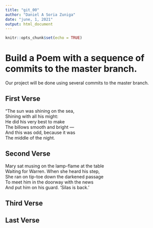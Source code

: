 ```yaml
---
title: "git_00"
author: "Daniel A Soria Zuniga"
date: "june, 1, 2021"
output: html_document
---
```


```r
knitr::opts_chunk$set(echo = TRUE)
```
# Build a Poem with a sequence of commits to the master branch.
Our project will be done using several commits to the master branch.
<!-- Do not modify or change any text in "!--" bracketed areas such as this --- these are instructions to
you, if you change any of this the git program will notice it and compromise your git merging strategy !-->

## First Verse 
<!--Put the first five lines of a poem by Lewis Carrol in this section!-->"The sun was shining on the sea,  
      Shining with all his might:  
He did his very best to make  
      The billows smooth and bright —  
And this was odd, because it was  
      The middle of the night.  

## Second Verse
<!--Put the first five lines of a poem by Robert Frost here!-->
Mary sat musing on the lamp-flame at the table  
Waiting for Warren. When she heard his step,  
She ran on tip-toe down the darkened passage  
To meet him in the doorway with the news  
And put him on his guard. ‘Silas is back.’  

## Third Verse
<!--Put the first two verses of The Walrus and the Carpenter here!-->

## Last Verse
<!--Put a short poem of your choice 8-20 lines,here!-->
